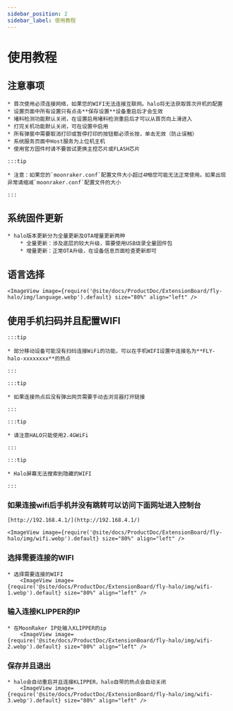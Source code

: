 ```yaml
---
sidebar_position: 2
sidebar_label: 使用教程
---
```






# 使用教程

## 注意事项

    * 首次使用必须连接网络，如果您的WIFI无法连接互联网。halo将无法获取首次开机的配置
    * 设置页面中所有设置只有点击**保存设置**设备重启后才会生效
    * 堵料检测功能默认关闭，在设置启用堵料检测重启后才可以从首页向上滑进入
    * 打完关机功能默认关闭，可在设置中启用
    * 所有弹窗中需要取消打印或暂停打印的按钮都必须长按，单击无效（防止误触）
    * 系统服务页面中Host服务为上位机主机
    * 使用官方固件时请不要尝试更换主控芯片或FLASH芯片

    :::tip

    * 注意：如果您的`moonraker.conf`配置文件大小超过4MB您可能无法正常使用。如果出现异常请缩减`moonraker.conf`配置文件的大小

    :::

## 系统固件更新

    * halo版本更新分为全量更新及OTA增量更新两种
        * 全量更新：涉及底层的较大升级，需要使用USB烧录全量固件包
        * 增量更新：正常OTA升级，在设备信息页面检查更新即可

## 语言选择

    <ImageView image={require('@site/docs/ProductDoc/ExtensionBoard/fly-halo/img/language.webp').default} size="80%" align="left" />

## 使用手机扫码并且配置WIFI

    :::tip

    * 部分移动设备可能没有扫码连接WiFi的功能，可以在手机WIFI设置中连接名为**FLY-halo-xxxxxxxx**的热点

    :::

    :::tip

    * 如果连接热点后没有弹出网页需要手动去浏览器打开链接

    :::

    :::tip

    * 请注意HALO只能使用2.4GWiFi

    :::

    :::tip

    * Halo屏幕无法搜索到隐藏的WIFI

    :::

### 如果连接wifi后手机并没有跳转可以访问下面网址进入控制台

    [http://192.168.4.1/](http://192.168.4.1/)

    <ImageView image={require('@site/docs/ProductDoc/ExtensionBoard/fly-halo/img/wifi.webp').default} size="80%" align="left" />

### 选择需要连接的WIFI

    * 选择需要连接的WIFI
        <ImageView image={require('@site/docs/ProductDoc/ExtensionBoard/fly-halo/img/wifi-1.webp').default} size="80%" align="left" />


### 输入连接KLIPPER的IP

    * 在MoonRaker IP处输入KLIPPER的ip
        <ImageView image={require('@site/docs/ProductDoc/ExtensionBoard/fly-halo/img/wifi-2.webp').default} size="80%" align="left" />


### 保存并且退出

    * halo会自动重启并且连接KLIPPER，halo自带的热点会自动关闭
        <ImageView image={require('@site/docs/ProductDoc/ExtensionBoard/fly-halo/img/wifi-3.webp').default} size="80%" align="left" />

